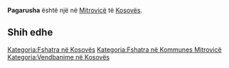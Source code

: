 {{Fshat në 
 | Emri                = Pagarusha
 | EmriAlt                = 
 | NAME_SHORT_FORM=      
 | NAME_GENERIC=      
 | NAME_SORT_NAME_RO=      PAGARUSHA
 | FULL_NAME_RO = Pagarusha
 | FULL_NAME_ND_RO=Pagarusha
 | SORT_NAME_RG=PAGARUSHA
 | FULL_NAME_RG=Pagarusha
 | FULL_NAME_ND_RG=Pagarusha
 | SRP_NAME_SHORT_FORM=      
 | SRP_NAME_GENERIC=      
 | SRP_NAME_SORT_NAME_RO=      
 | SRP_FULL_NAME_RO = 
 | SRP_FULL_NAME_ND_RO=
 | SRP_SORT_NAME_RG=
 | SRP_FULL_NAME_RG=
 | SRP_FULL_NAME_ND_RG=
 | Emri (Rasa dhanore) = 
 | Figura              = 
 | Shteti              = Kosovo
 | Komuna              = Mitrovicë
 | Kodi postar         = 
 | Sipërfaqja          = 

 | Popullsia           = 

 | Regj. i popullsisë  = 
 | Dend. e popullsisë  = 
 | Faqja zyrtare       = 
 <!--- Koordinatat ----> 
 | Gjerësia            = 42.42
 | Gjatësia            = 20.742222
 | Lartësia            = 
}}
'''Pagarusha''' është një [[]] në [[Mitrovicë]] të [[Kosovës]].

<!-- == Gjeografia == -->
<!-- == Historia == -->
<!-- == Demografia == -->
== Shih edhe ==
{{Komuna Mitrovicë}}
{{Kosovo-Administrata-Cung}}

[[Kategoria:Fshatra në Kosovës]]
[[Kategoria:Fshatra në Kommunes Mitrovicë]]
[[Kategoria:Vendbanime në Kosovës]]